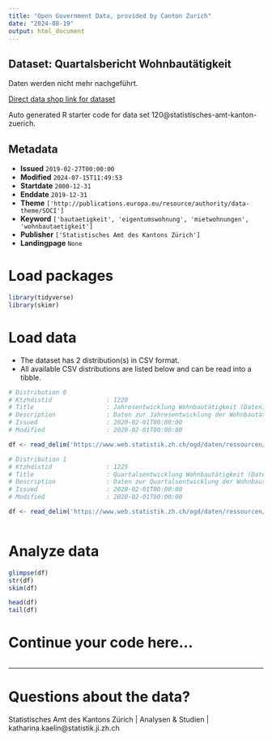 ```yaml
---
title: "Open Government Data, provided by Canton Zurich"
date: "2024-08-19"
output: html_document
---
```


## Dataset: Quartalsbericht Wohnbautätigkeit

Daten werden nicht mehr nachgeführt. 

[Direct data shop link for dataset](https://www.zh.ch/de/politik-staat/statistik-daten/datenkatalog.html#/datasets/120@statistisches-amt-kanton-zuerich)

Auto generated R starter code for data set 120@statistisches-amt-kanton-zuerich.

## Metadata

- **Issued** `2019-02-27T00:00:00`
- **Modified** `2024-07-15T11:49:53`
- **Startdate** `2000-12-31`
- **Enddate** `2019-12-31`
- **Theme** `['http://publications.europa.eu/resource/authority/data-theme/SOCI']`
- **Keyword** `['bautaetigkeit', 'eigentumswohnung', 'mietwohnungen', 'wohnbautaetigkeit']`
- **Publisher** `['Statistisches Amt des Kantons Zürich']`
- **Landingpage** `None`


# Load packages

```r

library(tidyverse)
library(skimr)

```

# Load data

-   The dataset has 2 distribution(s) in CSV format.
-   All available CSV distributions are listed below and can be read into a tibble.

```r

# Distribution 0
# Ktzhdistid               : 1220
# Title                    : Jahresentwicklung Wohnbautätigkeit (Daten)
# Description              : Daten zur Jahresentwicklung der Wohnbautätigkeit ab 2000
# Issued                   : 2020-02-01T00:00:00
# Modified                 : 2020-02-01T00:00:00

df <- read_delim('https://www.web.statistik.zh.ch/ogd/daten/ressourcen/KTZH_00000120_00001220.csv')

# Distribution 1
# Ktzhdistid               : 1225
# Title                    : Quartalsentwicklung Wohnbautätigkeit (Daten)
# Description              : Daten zur Quartalsentwicklung der Wohnbautätigkeit ab 2014
# Issued                   : 2020-02-01T00:00:00
# Modified                 : 2020-02-01T00:00:00

df <- read_delim('https://www.web.statistik.zh.ch/ogd/daten/ressourcen/KTZH_00000120_00001225.csv')



```

# Analyze data

```r

glimpse(df)
str(df)
skim(df)

head(df)
tail(df)

```

# Continue your code here...

```r

```

------------------------------------------------------------------------

# Questions about the data?

Statistisches Amt des Kantons Zürich | Analysen & Studien | katharina.kaelin@statistik.ji.zh.ch
